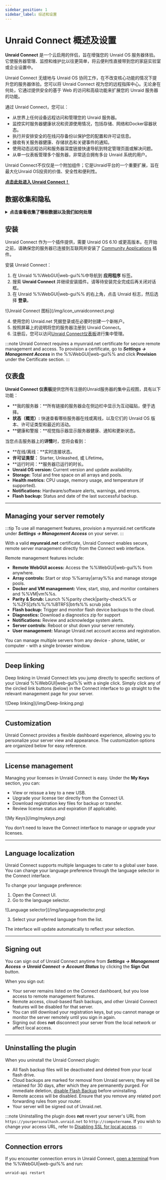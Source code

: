 ```yaml
---
sidebar_position: 1
sidebar_label: 综述和设置
---
```



# Unraid Connect 概述及设置

**Unraid Connect** 是一个云启用的伴侣，旨在增强您的 Unraid OS 服务器体验。它使服务器管理、监控和维护比以往更简单，将云便利性直接带到您的家庭实验室或企业设置中。

Unraid Connect 无缝地与 Unraid OS 协同工作，在不改变核心功能的情况下提升您的服务器体验。您可以将 Unraid Connect 视为您的远程指挥中心。无论身在何处，它通过提供安全的基于 Web 的访问和高级功能来扩展您的 Unraid 服务器的功能。

通过 Unraid Connect，您可以：

- 从世界上任何设备远程访问和管理您的 Unraid 服务器。
- 监控实时服务器健康状况和资源使用情况，包括存储、网络和Docker容器状态。
- 执行并安排安全的在线闪存备份以保护您的配置和许可证信息。
- 接收有关服务器健康、存储状态和关键事件的通知。
- 使用动态远程访问和服务器深度链接快速导航到特定管理页面或解决问题。
- 从单一仪表板管理多个服务器，非常适合拥有多台 Unraid 系统的用户。

Unraid Connect不仅仅是一个附加组件；它是Unraid平台的一个重要扩展，旨在最大化Unraid OS投资的价值、安全性和便利性。

[**点击此处进入 Unraid Connect！**](https://connect.myunraid.net)

## 数据收集和隐私

<details>
  <summary><strong>点击查看收集了哪些数据以及我们如何处理</strong></summary>

  Unraid Connect 优先考虑您的隐私和透明度。以下是关于我们如何处理您的数据的须知：

  <h3>收集哪些数据及原因</h3>

  当您的服务器连接到 Unraid.net 时，它会与我们的基础设施建立一个安全连接，并仅传输无缝体验 Unraid Connect 仪表板所需的数据。这包括：

  - 服务器主机名、描述和图标
  - 密钥文件详细信息和闪存 %%GUID|guid%%
  - 本地访问URL和LAN IP（仅当安装了证书时）
  - 远程访问URL和WAN IP（如果启用了远程访问）
  - 已安装的 Unraid 版本和正常运行时间
  - Unraid Connect插件版本和unraid-api版本/运行时间
  - %%Array|array%% 大小和使用情况（仅限数字，无文件具体信息）
  - 安装和运行的Docker容器和%%VMs|vm%%的数量

  我们仅将此数据用于启用 Unraid Connect 功能，例如远程监控、管理和通知。这些数据不会用于广告或分析。

  <h3>数据保留政策</h3>

  - 我们只保留您的服务器最近的更新；不存储过去的数据。
  - 只要您的服务器注册并使用 Unraid Connect，数据就会被保留。
  - 要删除您的数据，只需卸载插件并移除通过Let's Encrypt颁发的%%SSL|ssl%%证书。

  <h3>数据共享</h3>

  - 除非必要用于 Unraid Connect 服务，否则您的数据 **不会与第三方共享**，例如通过 Let’s Encrypt 进行证书配置。
  - 除上述规定外，我们不会收集或分享任何用户内容、文件详细信息或个人信息。

  欲了解更多详细信息，请查阅我们的[政策](https://unraid.net/policies)页面。
</details>

## 安装

Unraid Connect 作为一个插件提供，需要 Unraid OS 6.10 或更高版本。在开始之前，请确保您的服务器已连接到互联网并安装了 [Community Applications](../unraid-os/using-unraid-to/run-docker-containers/community-applications.mdx) 插件。

安装 Unraid Connect：

1. 在 Unraid %%WebGUI|web-gui%%中导航到 **应用程序** 标签。
2. 搜索 **Unraid Connect** 并继续安装插件。请等待安装完全完成后再关闭对话框。
3. 在 Unraid %%WebGUI|web-gui%% 的右上角，点击 Unraid 标志，然后选择 **登录**。

<div style={{ margin: 'auto', maxWidth: '358px', display: 'flex', flexDirection: 'column', alignItems: 'center' }}>
  ![Unraid Connect 图标](/img/icon_unraidconnect.png)
</div>

4. 使用您的 Unraid.net 凭据登录或在必要时创建一个新帐户。
5. 按照屏幕上的说明将您的服务器注册到 Unraid Connect。
6. 注册后，您可以访问[Unraid Connect仪表板](https://connect.myunraid.net)进行集中管理。

:::note
Unraid Connect requires a myunraid.net certificate for secure remote management and access. To provision a certificate, go to ***Settings → Management Access*** in the %%WebGUI|web-gui%% and click **Provision** under the Certificate section.
:::

## 仪表盘

**Unraid Connect 仪表板**提供您所有注册的Unraid服务器的集中云视图，具有以下功能：

- \*\*我的服务器：\*\*所有链接的服务器会在侧边栏中显示为互动磁贴，便于选择。
- **状态（概览）:** 快速查看哪些服务器在线或离线，以及它们的 Unraid OS 版本、许可证类型和最近的活动。
- \*\*健康和警报：\*\*视觉指示器显示服务器健康、通知和更新状态。

当您点击服务器上的**详情**时，您将会看到：

- \*\*在线/离线：\*\*实时连接状态。
- **许可证类型：** Starter, Unleashed, 或 Lifetime。
- \*\*运行时间：\*\*服务器已运行的时长。
- **Unraid OS version:** Current version and update availability.
- **Storage:** Total and free space on all arrays and pools.
- **Health metrics:** CPU usage, memory usage, and temperature (if supported).
- **Notifications:** Hardware/software alerts, warnings, and errors.
- **Flash backup:** Status and date of the last successful backup.

---

## Managing your server remotely

:::tip
To use all management features, provision a myunraid.net certificate under ***Settings → Management Access*** on your server.
:::

With a valid **myunraid.net** certificate, Unraid Connect enables secure, remote server management directly from the Connect web interface.

Remote management features include:

- **Remote WebGUI access:** Access the %%WebGUI|web-gui%% from anywhere.
- **Array controls:** Start or stop %%array|array%%s and manage storage pools.
- **Docker and VM management:** View, start, stop, and monitor containers and %%VM|vm%%s.
- **Parity & Scrub:** Launch %%parity check|parity-check%% or %%ZFS|zfs%%/%%BTRFS|btrfs%% scrub jobs
- **Flash backup:** Trigger and monitor flash device backups to the cloud.
- **Diagnostics:** Download a diagnostics zip for support
- **Notifications:** Review and acknowledge system alerts.
- **Server controls:** Reboot or shut down your server remotely.
- **User management:** Manage Unraid.net account access and registration.

You can manage multiple servers from any device - phone, tablet, or computer - with a single browser window.

---

## Deep linking

Deep linking in Unraid Connect lets you jump directly to specific sections of your Unraid %%WebGUI|web-gui%% with a single click. Simply click any of the circled link buttons (below) in the Connect interface to go straight to the relevant management page for your server.

<div style={{ margin: 'auto', maxWidth: '600px', display: 'flex', flexDirection: 'column', alignItems: 'center' }}>
  ![Deep linking](/img/Deep-linking.png)
</div>

---

## Customization

Unraid Connect provides a flexible dashboard experience, allowing you to personalize your server view and appearance. The customization options are organized below for easy reference.

<Tabs>
  <TabItem value="banner" label="Change banner image" default>
    <ConnectChangeBanner />
  </TabItem>

  <TabItem value="arrange" label="Rearrange dashboard tiles">
    <ConnectRearrangeDashboard />
  </TabItem>

  <TabItem value="theme" label="Switch themes">
    <ConnectSwitchThemes />
  </TabItem>
</Tabs>

---

## License management

Managing your licenses in Unraid Connect is easy. Under the **My Keys** section, you can:

- View or reissue a key to a new USB.
- Upgrade your license tier directly from the Connect UI.
- Download registration key files for backup or transfer.
- Review license status and expiration (if applicable).

<div style={{ margin: 'auto', maxWidth: '600px', display: 'flex', flexDirection: 'column', alignItems: 'center' }}>
  ![My Keys](/img/mykeys.png)
</div>

You don’t need to leave the Connect interface to manage or upgrade your licenses.

---

## Language localization

Unraid Connect supports multiple languages to cater to a global user base. You can change your language preference through the language selector in the Connect interface.

To change your language preference:

1. Open the Connect UI.
2. Go to the language selector.

<div style={{ margin: 'auto', maxWidth: '600px', display: 'flex', flexDirection: 'column', alignItems: 'center' }}>
  ![Language selector](/img/languageselector.png)
</div>

3. Select your preferred language from the list.

The interface will update automatically to reflect your selection.

---

## Signing out

You can sign out of Unraid Connect anytime from ***Settings → Management Access → Unraid Connect → Account Status*** by clicking the **Sign Out** button.

When you sign out:

- Your server remains listed on the Connect dashboard, but you lose access to remote management features.
- Remote access, cloud-based flash backups, and other Unraid Connect features will be disabled for that server.
- You can still download your registration keys, but you cannot manage or monitor the server remotely until you sign in again.
- Signing out does **not** disconnect your server from the local network or affect local access.

---

## Uninstalling the plugin

When you uninstall the Unraid Connect plugin:

- All flash backup files will be deactivated and deleted from your local flash drive.
- Cloud backups are marked for removal from Unraid servers; they will be retained for 30 days, after which they are permanently purged. For immediate deletion, [disable Flash Backup](./automated-flash-backup.mdx) before uninstalling.
- Remote access will be disabled. Ensure that you remove any related port forwarding rules from your router.
- Your server will be signed out of Unraid.net.

:::note
Uninstalling the plugin does **not** revert your server's URL from `https://yourpersonalhash.unraid.net` to `http://computername`. If you wish to change your access URL, refer to [Disabling SSL for local access](../unraid-os/system-administration/secure-your-server/securing-your-connection.mdx#disabling-ssl-for-local-access).
:::

---

## Connection errors

If you encounter connection errors in Unraid Connect, [open a terminal](../unraid-os/system-administration/advanced-tools/command-line-interface.mdx) from the %%WebGUI|web-gui%% and run:

```
unraid-api restart
```
